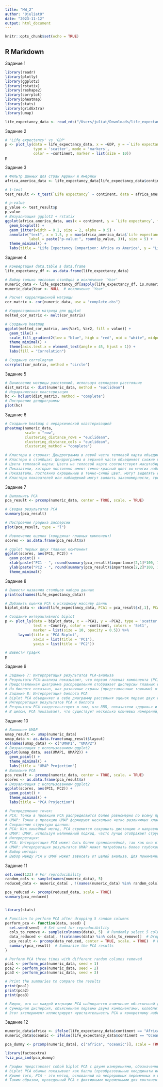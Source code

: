 ```yaml
---
title: "HW_2"
author: "0juliat0"
date: "2023-11-12"
output: html_document
---
```


```r
knitr::opts_chunk$set(echo = TRUE)
```

## R Markdown

Задание 1
```r
library(readr)
library(plotly)
library(ggplot2)
library(rstatix)
library(reshape2)
library(corrplot)
library(pheatmap)
library(stats)
library(gridExtra)
library(umap)

life_expectancy_data <- read_rds("/Users/juliat/Downloads/life_expectancy_data.RDS.rds.rds")
```
Задание 2
```r
# 'Life expectancy' vs 'GDP'
p <- plot_ly(data = life_expectancy_data, x = ~GDP, y = ~`Life expectancy`, 
             type = 'scatter', mode = 'markers', 
             color = ~continent, marker = list(size = 10))
p
```
Задание 3
```r

# Фильтр данных для стран Африки и Америки
africa_america_data <- life_expectancy_data[life_expectancy_data$continent %in% c("Africa", "Americas"),]

# t-test
test_result <- t_test(`Life expectancy` ~ continent, data = africa_america_data)

# p-value
p_value <- test_result$p
p_value
# Визуализация ggplot2 + rstatix
ggplot(africa_america_data, aes(x = continent, y = `Life expectancy`, fill = continent)) +
  geom_boxplot() +
  geom_jitter(width = 0.2, size = 2, alpha = 0.5) +
  annotate("text", x = 1.5, y = max(africa_america_data$`Life expectancy`), 
           label = paste("p-value:", round(p_value, 3)), size = 5) +
  theme_minimal() +
  labs(title = "Life Expectancy Comparison: Africa vs America", y = "Life Expectancy", x = "Continent")

```
Задание 4
```r

# Конвертация data.table в data.frame
life_expectancy_df <- as.data.frame(life_expectancy_data)

# Выбор только числовых столбцов и исключение 'Year'
numeric_data <- life_expectancy_df[sapply(life_expectancy_df, is.numeric)]
numeric_data$Year <- NULL  # исключение 'Year'

# Расчет корреляционной матрицы
cor_matrix <- cor(numeric_data, use = "complete.obs") 

# Корреляционная матрица для ggplot
melted_cor_matrix <- melt(cor_matrix)

# Создание heatmap
ggplot(melted_cor_matrix, aes(Var1, Var2, fill = value)) +
  geom_tile() +
  scale_fill_gradient2(low = "blue", high = "red", mid = "white", midpoint = 0) +
  theme_minimal() +
  theme(axis.text.x = element_text(angle = 45, hjust = 1)) +
  labs(fill = "Correlation")

# Создание correlogram
corrplot(cor_matrix, method = "circle")

```
Задание 5
```r

# Вычисление матрицы расстояний, используя евклидово расстояние
dist_matrix <- dist(numeric_data, method = "euclidean")
# Иерархическая кластеризация
hc <- hclust(dist_matrix, method = "complete")
# Построение дендрограммы
plot(hc)

```
Задание 6
```r
# Создание heatmap с иерархической кластеризацией
pheatmap(numeric_data, 
         scale = "row",   
         clustering_distance_rows = "euclidean",
         clustering_distance_cols = "euclidean",
         clustering_method = "complete")

# Кластеры в строках: Дендрограмма в левой части тепловой карты объединяет сходные наблюдения. Если строки представляют разные страны или организации, то страны, расположенные ближе друг к другу на дендрограмме, имеют более схожие профили по всем измеряемым показателям.
# Кластеры в столбцах: Дендрограмма в верхней части объединяет схожие показатели. Например, GDP и GNI расположены близко друг к другу, что говорит о том, что они имеют схожую структуру по всем наблюдениям. Это вполне ожидаемо, поскольку GDP и GNI являются экономическими показателями, которые часто движутся вместе.
# Цвета тепловой карты: Цвета на тепловой карте соответствуют масштабированным значениям показателей. В данном случае, поскольку строки масштабированы , цвета показывают, как значение каждого показателя для данного наблюдения сопоставляется со средним значением для данного показателя. Темно-красный цвет указывает на значения, значительно превышающие среднее значение, а темно-синий - на значения, значительно ниже среднего.
# Показатели, которые постоянно имеют темно-красный цвет во многих наблюдениях, могут быть выше среднего значения в вашем наборе данных, что указывает на потенциальные области, требующие внимания или внимания.
# Показатели, постоянно окрашенные в темно-синий цвет, могут выделять области, в которых результаты наблюдений в целом ниже среднего, что может свидетельствовать об областях, требующих улучшения или вызывающих озабоченность.
# Кластеры показателей или наблюдений могут выявить закономерности, требующие дальнейшего изучения. Например, кластер показателей, связанных со здоровьем, может указывать на группу стран со схожими результатами в области здравоохранения.
```
Задание 7
```r

# Выполнить РСА 
pca_result <- prcomp(numeric_data, center = TRUE, scale. = TRUE)

# Сводка результатов PCA
summary(pca_result)

# Построение графика дисперсии
plot(pca_result, type = "l")

# Извлечение оценок (координат главных компонент)
scores <- as.data.frame(pca_result$x)

# ggplot первых двух главных компонент
ggplot(scores, aes(PC1, PC2)) +
  geom_point() +
  xlab(paste("PC1 - ", round(summary(pca_result)$importance[2,1]*100, 1), "%")) +
  ylab(paste("PC2 - ", round(summary(pca_result)$importance[2,2]*100, 1), "%")) +
  theme_minimal()

```
Задание 8
```r
# Вывести названия столбцов набора данных
print(colnames(life_expectancy_data))

# Добавить оценки PCA к исходному массиву данны
biplot_data <- cbind(life_expectancy_data, PCA1 = pca_result$x[,1], PCA2 = pca_result$x[,2])

# Создание интерактивного biplot
p <- plot_ly(data = biplot_data, x = ~PCA1, y = ~PCA2, type = 'scatter', mode = 'markers',
             text = ~Country, color = ~continent, colors = 'Set1',
             marker = list(size = 10, opacity = 0.5)) %>%
      layout(title = 'PCA Biplot',
             xaxis = list(title = 'PC1'),
             yaxis = list(title = 'PC2'))

# Вывести график
p

```
Задание 9
```r
# Задание 7: Интерпретация результатов РСА-анализа
# Результаты PCA-анализа показывают, что первая главная компонента (PC1) объясняет около 39,88% дисперсии данных, а вторая главная компонента (PC2) - около 11,59%. В совокупности первые две компоненты объясняют более 51,47% дисперсии. Это значительная величина, но она также указывает на то, что в данных есть и другие факторы и измерения, которые вносят вклад в оставшуюся дисперсию.
# Представленная диаграмма распределения отображает дисперсии главных компонент, имея типичную форму "локтя", указывающую на то, что первые несколько компонент объясняют наиболее значительную дисперсию, а последующие компоненты вносят меньший вклад. При принятии решения о том, сколько компонентов оставить, обычно учитывается место расположения этого локтя, предполагая, что компоненты, расположенные за этой точкой, вносят меньший вклад в объяснение дисперсии и могут рассматриваться как шум.
# На биплоте показано, как различные страны (представленные точками) отображаются на первые две главные компоненты. Цветовое кодирование по континентам указывает на возможную кластеризацию по континентам. Например, страны одного и того же континента могут объединяться в кластеры, что говорит о сходстве ожидаемой продолжительности жизни и других переменных, включенных в PCA.
# Задание 8: Интерпретация биплота PCA
# biplot PCA объединяет в себе диаграмму рассеяния оценок первых двух главных компонент с векторами, представляющими нагрузки каждой переменной, которые не видны на общем изображении биплограммы. 
# Интерпретация результатов PCA и биплота
# Результаты PCA свидетельствуют о том, что ВВП, показатели здоровья и другие социально-экономические факторы действительно влияют на продолжительность жизни, но делают это сложными способами, которые не могут быть полностью отражены только географическим положением. Кластеризация точек по континентам свидетельствует о сходстве регионов, однако их перекрытие указывает на сложное взаимодействие различных факторов, влияющих на продолжительность жизни.
# В целом, PCA показывает, что существует несколько ключевых измерений, по которым данные различаются наиболее существенно, и эти измерения, скорее всего, связаны с сочетанием экономических, медицинских и социальных факторов. 
```
Задание 10
```r
# Выполние UMAP
umap_result <- umap(numeric_data)
umap_data <- as.data.frame(umap_result$layout)
colnames(umap_data) <- c("UMAP1", "UMAP2")
# Визуализация с использованием ggplot2
ggplot(umap_data, aes(UMAP1, UMAP2)) + 
  geom_point() +
  theme_minimal() +
  labs(title = "UMAP Projection")
# Выполние PCA
pca_result <- prcomp(numeric_data, center = TRUE, scale. = TRUE)
scores <- as.data.frame(pca_result$x)
# Визуализация с использованием ggplot2
ggplot(scores, aes(PC1, PC2)) +
  geom_point() +
  theme_minimal() +
  labs(title = "PCA Projection")

# Распределение точек:
# PCA: Точки в проекции PCA распределяются более равномерно по всему пространству. Это свидетельствует о том, что PCA сохраняет глобальную структуру данных и различия между точками в исходном пространстве.
# UMAP: Точки в проекции UMAP формируют несколько четко различимых кластеров. Это указывает на то, что UMAP лучше отражает локальные структуры и возможно подчеркивает более тонкие группировки в данных.
# Сохранение структуры данных:
# PCA: Как линейный метод, PCA стремится сохранить дистанцию и направление максимальной дисперсии, что может привести к менее очевидной кластеризации, если данные имеют сложную или нелинейную структуру.
# UMAP: UMAP, используя нелинейный подход, часто лучше отображает структуру данных, когда важны локальные отношения, что может быть более информативным для определенных видов анализа данных.
# Интерпретация:
# PCA: Интерпретация PCA может быть более прямолинейной, так как она отражает основные направления вариативности в данных.
# UMAP: Интерпретация результатов UMAP может потребовать более глубокого понимания структуры данных и способа формирования кластеров, так как метод может выявлять сложные нелинейные зависимости.
# Выбор метода:
# Выбор между PCA и UMAP может зависеть от целей анализа. Для понимания глобальных отношений и основных направлений дисперсии, PCA может быть предпочтительнее. Если же важнее выявить скрытые локальные шаблоны или кластеры, UMAP может быть предпочтительнее.

```
Задание 11
```r
set.seed(123) # For reproducibility
random_cols <- sample(names(numeric_data), 5)
reduced_data <- numeric_data[ , !(names(numeric_data) %in% random_cols)]

pca_reduced <- prcomp(reduced_data, scale = TRUE)
summary(pca_reduced)


library(stats)

# Function to perform PCA after dropping 5 random columns
perform_pca <- function(data, seed) {
  set.seed(seed)  # Set seed for reproducibility
  cols_to_remove <- sample(colnames(data), 5)  # Randomly select 5 columns
  data_reduced <- data[, !(colnames(data) %in% cols_to_remove)]  # Drop the columns
  pca_result <- prcomp(data_reduced, center = TRUE, scale. = TRUE)  # Perform PCA
  summary(pca_result)  # Summarize the PCA results
}

# Perform PCA three times with different random columns removed
pca1 <- perform_pca(numeric_data, seed = 1)
pca2 <- perform_pca(numeric_data, seed = 2)
pca3 <- perform_pca(numeric_data, seed = 3)

# Print the summaries to compare the results
print(pca1)
print(pca2)
print(pca3)

# Видно, что на каждой итерации PCA наблюдается изменение объясненной дисперсии. Хотя суммарная дисперсия, объясненная компонентами, остается близкой к 1 (или 100%), распределение по отдельным компонентам меняется. Например: доля дисперсии, объясненной первой главной компонентой (PC1), в разных итерациях изменяется от примерно 39% до более чем 45%.
# Суммарная дисперсия, объясненная первыми двумя компонентами, колеблется от 54% до 58%. Эти изменения обусловлены тем, что каждый раз удаляются различные признаки, что приводит к изменению базовой структуры данных, которую отражает PCA. Каждый набор признаков вносит свой вклад в общую дисперсию, и их удаление может перераспределить долю дисперсии, объясняемую каждой главной компонентой.
# Этот эксперимент иллюстрирует чувствительность PCA к конкретному набору признаков, включенных в анализ. Поскольку PCA опирается на дисперсию признаков, удаление различных признаков может существенно повлиять на результаты. Именно поэтому PCA, как и снижение размерности в целом, можно считать несколько нестабильным или чувствительным к изменениям исходных данных.

```
Задание 12
```r
numeric_data$africa <- ifelse(life_expectancy_data$continent == "Africa", 1, 0)
numeric_data$oceanic <- ifelse(life_expectancy_data$continent == "Oceania", 1, 0)

pca_dummy <- prcomp(numeric_data[, c("africa", "oceanic")], scale = TRUE)

library(factoextra)
fviz_pca_ind(pca_dummy)

# График представляет собой biplot PCA с двумя измерениями, обозначенными как Dim1 и Dim2, которые, представляют собой первые две главные компоненты. Проценты в метках (58,7% для Dim1 и 41,3% для Dim2) указывают на количество дисперсии, которую каждая главная компонента улавливает из набора данных. Вместе они отражают 100% дисперсии, поскольку в PCA включены только две фиктивные переменные ("Африка" и "Океания"), что позволяет свести данные только к двум измерениям.
# biplot PCA обычно показывает как баллы (преобразованные координаты исходных точек данных в пространстве главных компонент), так и нагрузки (коэффициенты исходных переменных). Однако, поскольку были использованы только фиктивные переменные, biplot не дает возможности для интерпретации, поскольку фиктивные переменные обычно принимают бинарные значения (0 или 1), и их использование в PCA может быть проблематичным.
# Кроме того, PCA - это метод, основанный на непрерывных переменных и предполагающий линейную зависимость между ними. Бинарные переменные, особенно неравномерно распределенные (например, редко встречающаяся "Океания" по сравнению с "Африкой"), могут исказить результаты PCA и сделать интерпретацию главных компонент менее понятной.
# Таким образом, проведенный PCA с фиктивными переменными для континентов отражает всю дисперсию бинарных данных, но не позволяет получить значимое представление о структуре данных, как это было бы при применении традиционного PCA к непрерывным переменным. 
```


